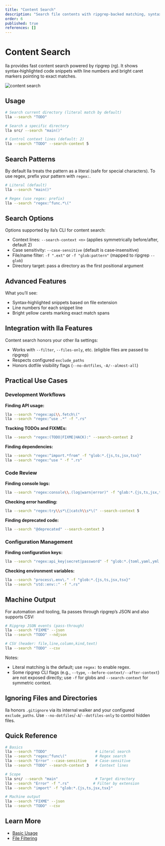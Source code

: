 ```yaml
---
title: "Content Search"
description: "Search file contents with ripgrep-backed matching, syntax‑highlighted snippets, and caret markers."
order: 6
published: true
references: []
---
```


# Content Search

lla provides fast content search powered by ripgrep (rg). It shows syntax‑highlighted code snippets with line numbers and bright caret markers pointing to exact matches.

<img src="https://github.com/user-attachments/assets/1acf5df8-b38b-4f85-881a-c02374c28235" className="rounded-2xl" alt="content search" />

## Usage

```bash
# Search current directory (literal match by default)
lla --search "TODO"

# Search a specific directory
lla src/ --search "main()"

# Control context lines (default: 2)
lla --search "TODO" --search-context 5
```

## Search Patterns

By default lla treats the pattern as a literal (safe for special characters). To use regex, prefix your pattern with `regex:`.

```bash
# Literal (default)
lla --search "main()"

# Regex (use regex: prefix)
lla --search "regex:^func.*\("
```

## Search Options

Options supported by lla’s CLI for content search:

- Context lines: `--search-context <n>` (applies symmetrically before/after, default 2)
- Case sensitivity: `--case-sensitive` (default is case‑insensitive)
- File/name filter: `-f ".ext"` or `-f "glob:pattern"` (mapped to ripgrep `--glob`)
- Directory target: pass a directory as the first positional argument

## Advanced Features

What you’ll see:

- Syntax‑highlighted snippets based on file extension
- Line numbers for each snippet line
- Bright yellow carets marking exact match spans

## Integration with lla Features

Content search honors your other lla settings:

- Works with `--filter`, `--files-only`, etc. (eligible files are passed to ripgrep)
- Respects configured `exclude_paths`
- Honors dotfile visibility flags (`--no-dotfiles`, `-A/--almost-all`)

## Practical Use Cases

### Development Workflows

**Finding API usage:**
```bash
lla --search "regex:api\\.fetch\("
lla --search "regex:^use .*" -f ".rs"
```

**Tracking TODOs and FIXMEs:**
```bash
lla --search "regex:(TODO|FIXME|HACK):" --search-context 2
```

**Finding dependencies:**
```bash
lla --search "regex:^import.*from" -f "glob:*.{js,ts,jsx,tsx}"
lla --search "regex:^use " -f ".rs"
```

### Code Review

**Finding console logs:**
```bash
lla --search "regex:console\\.(log|warn|error)" -f "glob:*.{js,ts,jsx,tsx}"
```

**Checking error handling:**
```bash
lla --search "regex:try\\s*\{|catch\\s*\(" --search-context 5
```

**Finding deprecated code:**
```bash
lla --search "@deprecated" --search-context 3
```

### Configuration Management

**Finding configuration keys:**
```bash
lla --search "regex:api_key|secret|password" -f "glob:*.{toml,yaml,yml,json}"
```

**Checking environment variables:**
```bash
lla --search "process\.env\." -f "glob:*.{js,ts,jsx,tsx}"
lla --search "std::env::" -f ".rs"
```

## Machine Output

For automation and tooling, lla passes through ripgrep’s JSON and also supports CSV:

```bash
# Ripgrep JSON events (pass-through)
lla --search "FIXME" --json
lla --search "TODO" --ndjson

# CSV (header: file,line,column,kind,text)
lla --search "TODO" --csv
```

Notes:

- Literal matching is the default; use `regex:` to enable regex.
- Some ripgrep CLI flags (e.g., `--type`, `--before-context/--after-context`) are not exposed directly; use `-f` for globs and `--search-context` for symmetric context.

## Ignoring Files and Directories

lla honors `.gitignore` via its internal walker and your configured `exclude_paths`. Use `--no-dotfiles`/`-A`/`--dotfiles-only` to control hidden files.

## Quick Reference

```bash
# Basics
lla --search "TODO"                      # Literal search
lla --search "regex:^func\("             # Regex search
lla --search "Error" --case-sensitive    # Case‑sensitive
lla --search "TODO" --search-context 3   # Context lines

# Scope
lla src/ --search "main"                 # Target directory
lla --search "Error" -f ".rs"           # Filter by extension
lla --search "import" -f "glob:*.{js,ts,jsx,tsx}"

# Machine output
lla --search "FIXME" --json
lla --search "TODO" --csv
```

## Learn More

- [Basic Usage](/docs/usage/basic-usage)
- [File Filtering](/docs/usage/file-filtering)
